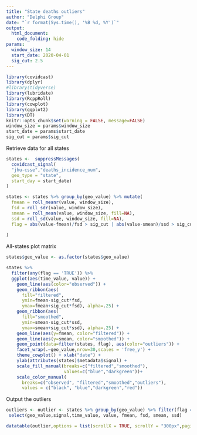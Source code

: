 ```yaml
---
title: "State deaths outliers"
author: "Delphi Group"
date: "`r format(Sys.time(), '%B %d, %Y')`"
output:
  html_document:
    code_folding: hide
params:
  window_size: 14
  start_date: 2020-04-01
  sig_cut: 2.5
---
```


```r
library(covidcast)
library(dplyr)
#library(tidyverse)
library(lubridate)
library(RcppRoll)
library(cowplot)
library(ggplot2)
library(DT)
knitr::opts_chunk$set(warning = FALSE, message=FALSE)
window_size = params$window_size
start_date = params$start_date
sig_cut = params$sig_cut
```

Retrieve data for all states
```r
states <-  suppressMessages(
  covidcast_signal(
  "jhu-csse","deaths_incidence_num", 
  geo_type = "state", 
  start_day = start_date)
)

states <- states %>% group_by(geo_value) %>% mutate(
  fmean = roll_meanr(value, window_size),
  fsd = roll_sdr(value, window_size),
  smean = roll_mean(value, window_size, fill=NA),
  ssd = roll_sd(value, window_size, fill=NA),
  flag = abs(value-fmean)/fsd > sig_cut | abs(value-smean)/ssd > sig_cut
  
)
```


All-states plot matrix
```r
states$geo_value <- as.factor(states$geo_value)

states %>%
  filter(any(flag == 'TRUE')) %>%
  ggplot(aes(time_value, value)) + 
    geom_line(aes(color="observed")) +
    geom_ribbon(aes(
      fill="filtered",
      ymin=fmean-sig_cut*fsd, 
      ymax=fmean+sig_cut*fsd), alpha=.25) +
    geom_ribbon(aes(
      fill="smoothed",
      ymin=smean-sig_cut*ssd, 
      ymax=smean+sig_cut*ssd), alpha=.25) +
    geom_line(aes(y=fmean, color="filtered")) + 
    geom_line(aes(y=smean, color="smoothed")) +
    geom_point(data=filter(states, flag), aes(color="outliers")) +
    facet_wrap(.~geo_value,nrow=30,scales = 'free_y') + 
    theme_cowplot() + xlab("date") + 
    ylab(attributes(states)$metadata$signal) +
    scale_fill_manual(breaks=c("filtered","smoothed"), 
                      values=c("blue","darkgreen"))+
    scale_color_manual(
      breaks=c("observed", "filtered","smoothed","outliers"),
      values = c("black", "blue","darkgreen","red"))
```

Output the outliers

```r
outliers <- outlier <- states %>% group_by(geo_value) %>% filter(flag == 'TRUE') %>%
 select(geo_value,signal,time_value, value, fmean, fsd, smean, ssd)

datatable(outlier,options = list(scrollX = TRUE, scrollY = "300px",paging = FALSE),rownames = NULL) %>% formatSignif(~fmean+fsd+smean+ssd,3)

```









